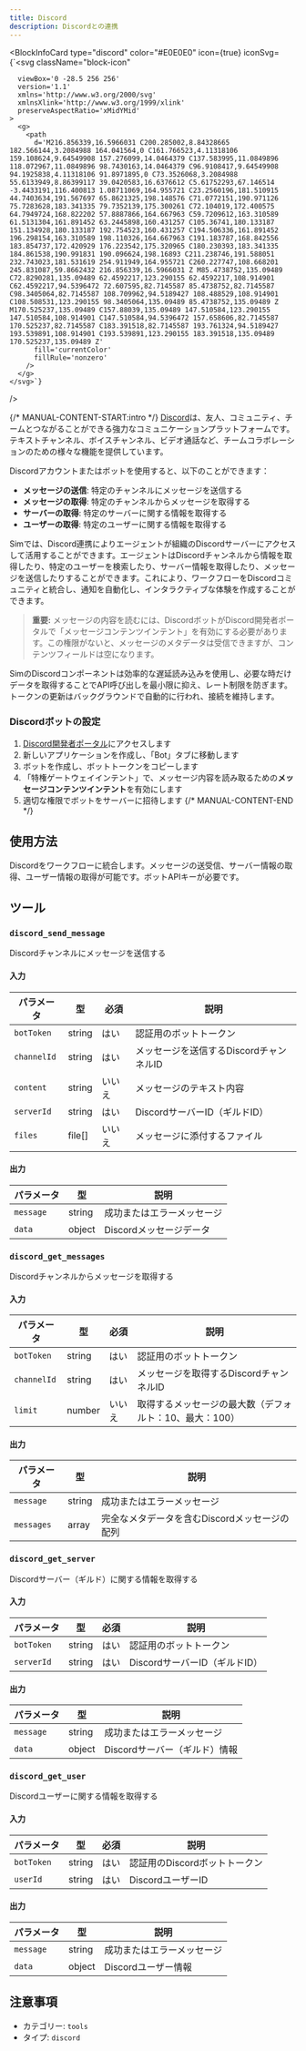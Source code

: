 ```yaml
---
title: Discord
description: Discordとの連携
---
```



<BlockInfoCard 
  type="discord"
  color="#E0E0E0"
  icon={true}
  iconSvg={`<svg className="block-icon"
      
      
      
      viewBox='0 -28.5 256 256'
      version='1.1'
      xmlns='http://www.w3.org/2000/svg'
      xmlnsXlink='http://www.w3.org/1999/xlink'
      preserveAspectRatio='xMidYMid'
    >
      <g>
        <path
          d='M216.856339,16.5966031 C200.285002,8.84328665 182.566144,3.2084988 164.041564,0 C161.766523,4.11318106 159.108624,9.64549908 157.276099,14.0464379 C137.583995,11.0849896 118.072967,11.0849896 98.7430163,14.0464379 C96.9108417,9.64549908 94.1925838,4.11318106 91.8971895,0 C73.3526068,3.2084988 55.6133949,8.86399117 39.0420583,16.6376612 C5.61752293,67.146514 -3.4433191,116.400813 1.08711069,164.955721 C23.2560196,181.510915 44.7403634,191.567697 65.8621325,198.148576 C71.0772151,190.971126 75.7283628,183.341335 79.7352139,175.300261 C72.104019,172.400575 64.7949724,168.822202 57.8887866,164.667963 C59.7209612,163.310589 61.5131304,161.891452 63.2445898,160.431257 C105.36741,180.133187 151.134928,180.133187 192.754523,160.431257 C194.506336,161.891452 196.298154,163.310589 198.110326,164.667963 C191.183787,168.842556 183.854737,172.420929 176.223542,175.320965 C180.230393,183.341335 184.861538,190.991831 190.096624,198.16893 C211.238746,191.588051 232.743023,181.531619 254.911949,164.955721 C260.227747,108.668201 245.831087,59.8662432 216.856339,16.5966031 Z M85.4738752,135.09489 C72.8290281,135.09489 62.4592217,123.290155 62.4592217,108.914901 C62.4592217,94.5396472 72.607595,82.7145587 85.4738752,82.7145587 C98.3405064,82.7145587 108.709962,94.5189427 108.488529,108.914901 C108.508531,123.290155 98.3405064,135.09489 85.4738752,135.09489 Z M170.525237,135.09489 C157.88039,135.09489 147.510584,123.290155 147.510584,108.914901 C147.510584,94.5396472 157.658606,82.7145587 170.525237,82.7145587 C183.391518,82.7145587 193.761324,94.5189427 193.539891,108.914901 C193.539891,123.290155 183.391518,135.09489 170.525237,135.09489 Z'
          fill='currentColor'
          fillRule='nonzero'
        />
      </g>
    </svg>`}
/>

{/* MANUAL-CONTENT-START:intro */}
[Discord](https://discord.com)は、友人、コミュニティ、チームとつながることができる強力なコミュニケーションプラットフォームです。テキストチャンネル、ボイスチャンネル、ビデオ通話など、チームコラボレーションのための様々な機能を提供しています。

Discordアカウントまたはボットを使用すると、以下のことができます：

- **メッセージの送信**: 特定のチャンネルにメッセージを送信する
- **メッセージの取得**: 特定のチャンネルからメッセージを取得する
- **サーバーの取得**: 特定のサーバーに関する情報を取得する
- **ユーザーの取得**: 特定のユーザーに関する情報を取得する

Simでは、Discord連携によりエージェントが組織のDiscordサーバーにアクセスして活用することができます。エージェントはDiscordチャンネルから情報を取得したり、特定のユーザーを検索したり、サーバー情報を取得したり、メッセージを送信したりすることができます。これにより、ワークフローをDiscordコミュニティと統合し、通知を自動化し、インタラクティブな体験を作成することができます。

> **重要:** メッセージの内容を読むには、DiscordボットがDiscord開発者ポータルで「メッセージコンテンツインテント」を有効にする必要があります。この権限がないと、メッセージのメタデータは受信できますが、コンテンツフィールドは空になります。

SimのDiscordコンポーネントは効率的な遅延読み込みを使用し、必要な時だけデータを取得することでAPI呼び出しを最小限に抑え、レート制限を防ぎます。トークンの更新はバックグラウンドで自動的に行われ、接続を維持します。

### Discordボットの設定

1. [Discord開発者ポータル](https://discord.com/developers/applications)にアクセスします
2. 新しいアプリケーションを作成し、「Bot」タブに移動します
3. ボットを作成し、ボットトークンをコピーします
4. 「特権ゲートウェイインテント」で、メッセージ内容を読み取るための**メッセージコンテンツインテント**を有効にします
5. 適切な権限でボットをサーバーに招待します
{/* MANUAL-CONTENT-END */}

## 使用方法

Discordをワークフローに統合します。メッセージの送受信、サーバー情報の取得、ユーザー情報の取得が可能です。ボットAPIキーが必要です。

## ツール

### `discord_send_message`

Discordチャンネルにメッセージを送信する

#### 入力

| パラメータ | 型 | 必須 | 説明 |
| --------- | ---- | -------- | ----------- |
| `botToken` | string | はい | 認証用のボットトークン |
| `channelId` | string | はい | メッセージを送信するDiscordチャンネルID |
| `content` | string | いいえ | メッセージのテキスト内容 |
| `serverId` | string | はい | DiscordサーバーID（ギルドID） |
| `files` | file[] | いいえ | メッセージに添付するファイル |

#### 出力

| パラメータ | 型 | 説明 |
| --------- | ---- | ----------- |
| `message` | string | 成功またはエラーメッセージ |
| `data` | object | Discordメッセージデータ |

### `discord_get_messages`

Discordチャンネルからメッセージを取得する

#### 入力

| パラメータ | 型 | 必須 | 説明 |
| --------- | ---- | -------- | ----------- |
| `botToken` | string | はい | 認証用のボットトークン |
| `channelId` | string | はい | メッセージを取得するDiscordチャンネルID |
| `limit` | number | いいえ | 取得するメッセージの最大数（デフォルト：10、最大：100） |

#### 出力

| パラメータ | 型 | 説明 |
| --------- | ---- | ----------- |
| `message` | string | 成功またはエラーメッセージ |
| `messages` | array | 完全なメタデータを含むDiscordメッセージの配列 |

### `discord_get_server`

Discordサーバー（ギルド）に関する情報を取得する

#### 入力

| パラメータ | 型 | 必須 | 説明 |
| --------- | ---- | -------- | ----------- |
| `botToken` | string | はい | 認証用のボットトークン |
| `serverId` | string | はい | DiscordサーバーID（ギルドID） |

#### 出力

| パラメータ | 型 | 説明 |
| --------- | ---- | ----------- |
| `message` | string | 成功またはエラーメッセージ |
| `data` | object | Discordサーバー（ギルド）情報 |

### `discord_get_user`

Discordユーザーに関する情報を取得する

#### 入力

| パラメータ | 型 | 必須 | 説明 |
| --------- | ---- | -------- | ----------- |
| `botToken` | string | はい | 認証用のDiscordボットトークン |
| `userId` | string | はい | DiscordユーザーID |

#### 出力

| パラメータ | 型 | 説明 |
| --------- | ---- | ----------- |
| `message` | string | 成功またはエラーメッセージ |
| `data` | object | Discordユーザー情報 |

## 注意事項

- カテゴリー: `tools`
- タイプ: `discord`
